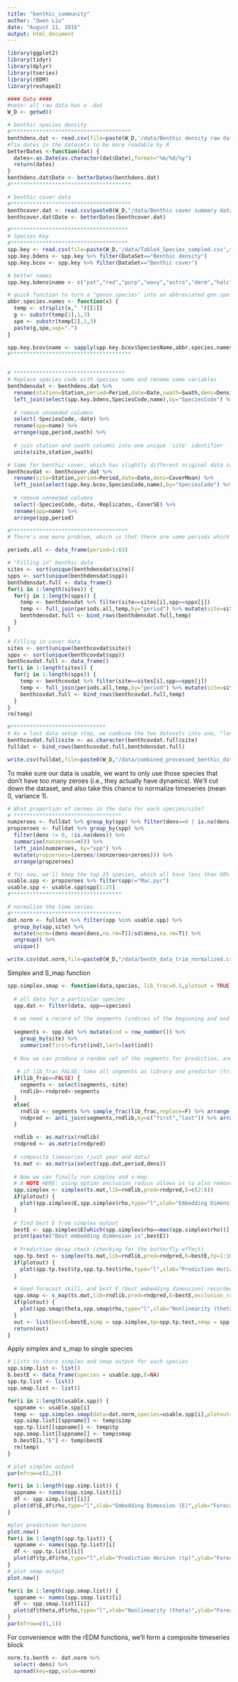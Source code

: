 ```yaml
---
title: "benthic_community"
author: "Owen Liu"
date: "August 11, 2016"
output: html_document
---
```


```r
library(ggplot2)
library(tidyr)
library(dplyr)
library(tseries)
library(rEDM)
library(reshape2)

#### Data ####
#note: all raw data has a .dat
W_D <- getwd()

# benthic species density
#**************************************
benthdens.dat <- read.csv(file=paste(W_D,'/data/Benthic density raw data.csv',sep=''))
#fix dates in the datasets to be more readable by R
betterDates <-function(dat) {
  dates<-as.Date(as.character(dat$Date),format="%m/%d/%y")
  return(dates)
}
benthdens.dat$Date <- betterDates(benthdens.dat)
#**************************************

# benthic cover data
#**************************************
benthcover.dat <- read.csv(paste0(W_D,"/data/Benthic cover summary data.csv"))
benthcover.dat$Date <- betterDates(benthcover.dat)

#*************************************
# Species Key
#*************************************
spp.key <- read.csv(file=paste(W_D,'/data/Table4_Species_sampled.csv',sep=''),stringsAsFactors = F) # All species, all surveys
spp.key.bdens <- spp.key %>% filter(DataSet=="Benthic density")
spp.key.bcov <- spp.key %>% filter(DataSet=="Benthic cover")

# better names
spp.key.bdens$name <- c("pat","red","purp","wavy","astro","derm","halc","halr","limp","paras","pis","pyc","cys","lam","ymac","youn","eis","pter","mac")

# quick function to turn a "genus species" into an abbreviated gen.spe identifier
abbr.species.names <- function(x) {
  temp <- strsplit(x," ")[[1]]
  g <- substr(temp[1],1,3)
  spe <- substr(temp[2],1,3)
  paste(g,spe,sep=".")
}

spp.key.bcov$name <- sapply(spp.key.bcov$SpeciesName,abbr.species.names)
#**************************************


# ***********************************
# Replace species code with species name and rename some variables
benthdensdat <- benthdens.dat %>%
  rename(station=Station,period=Period,date=Date,swath=Swath,dens=Density) %>%
  left_join(select(spp.key.bdens,SpeciesCode,name),by="SpeciesCode") %>%
  
  # remove unneeded columns
  select(-SpeciesCode,-date) %>%
  rename(spp=name) %>%
  arrange(spp,period,swath) %>%
  
  # join station and swath columns into one unique 'site' identifier
  unite(site,station,swath)

# Same for benthic cover, which has slightly different original data structure
benthcovdat <- benthcover.dat %>%
  rename(site=Station,period=Period,date=Date,dens=CoverMean) %>%
  left_join(select(spp.key.bcov,SpeciesCode,name),by="SpeciesCode") %>%
  
  # remove unneeded columns
  select(-SpeciesCode,-date,-Replicates,-CoverSE) %>%
  rename(spp=name) %>%
  arrange(spp,period)

#*************************************
# There's one more problem, which is that there are some periods which were not sampled. It's better to make those values NAs in the data than just skipping over time periods.  This set of code expands the timeseries for each site/species to include NA density values for missing survey times.

periods.all <- data_frame(period=1:63)

# "Filling in" benthic data
sites <- sort(unique(benthdensdat$site))
spps <- sort(unique(benthdensdat$spp))
benthdensdat.full <- data_frame()
for(i in 1:length(sites)) {
  for(j in 1:length(spps)) {
    temp <- benthdensdat %>% filter(site==sites[i],spp==spps[j])
    temp <- full_join(periods.all,temp,by="period") %>% mutate(site=sites[i],spp=spps[j])
    benthdensdat.full <- bind_rows(benthdensdat.full,temp)
  }
}

# Filling in cover data
sites <- sort(unique(benthcovdat$site))
spps <- sort(unique(benthcovdat$spp))
benthcovdat.full <- data_frame()
for(i in 1:length(sites)) {
  for(j in 1:length(spps)) {
    temp <- benthcovdat %>% filter(site==sites[i],spp==spps[j])
    temp <- full_join(periods.all,temp,by="period") %>% mutate(site=sites[i],spp=spps[j])
    benthcovdat.full <- bind_rows(benthcovdat.full,temp)
  }
}
rm(temp)

#******************************
# As a last data setup step, we combine the two datasets into one, "longform" data
benthcovdat.full$site <- as.character(benthcovdat.full$site)
fulldat <- bind_rows(benthcovdat.full,benthdensdat.full)

write.csv(fulldat,file=paste0(W_D,"/data/combined_processed_benthic_data.csv"))

```

To make sure our data is usable, we want to only use those species that don't have too many zeroes (i.e., they actually have dynamics).  We'll cut down the dataset, and also take this chance to normalize timeseries (mean 0, variance 1).

```r
# What proportion of zeroes in the data for each species/site?
# **********************************
numzeroes <- fulldat %>% group_by(spp) %>% filter(dens==0 | is.na(dens)) %>% summarise(zeroes=n())
propzeroes <- fulldat %>% group_by(spp) %>% 
  filter(dens != 0, !is.na(dens)) %>% 
  summarise(nonzeroes=n()) %>%
  left_join(numzeroes, by="spp") %>%
  mutate(propzeroes=(zeroes/(nonzeroes+zeroes))) %>%
  arrange(propzeroes)

# for now, we'll keep the top 25 species, which all have less than 60% zeroes
usable.spp <- propzeroes %>% filter(spp!="Mac.pyr")
usable.spp <- usable.spp$spp[1:25]
#***********************************

# normalize the time series
#***********************************
dat.norm <- fulldat %>% filter(spp %in% usable.spp) %>%
  group_by(spp,site) %>%
  mutate(norm=(dens-mean(dens,na.rm=T))/sd(dens,na.rm=T)) %>%
  ungroup() %>%
  unique()

write.csv(dat.norm,file=paste0(W_D,"/data/benth_data_trim_normalized.csv"))
```

Simplex and S_map function

```r

spp.simplex.smap <- function(data,species, lib_frac=0.5,plotout = TRUE) {
  
  # all data for a particular species
  spp.dat <- filter(data, spp==species)
  
  # we need a record of the segments (indices of the beginning and end of each timeseries), so that simplex and s-map do not produce library or prediction vectors that span separate timeseries. This 2-column matrix denotes the row indices of the first and last record in each timeseries.
  
  segments <- spp.dat %>% mutate(ind = row_number()) %>% 
    group_by(site) %>% 
    summarise(first=first(ind),last=last(ind))
  
  # Now we can produce a random set of the segments for prediction, and use the others for the library.  This is controlled by the lib_frac parameter in the function.  The default is half (half of the vectors used for prediction, half for library)
  
   # if lib_frac FALSE, take all segments as library and predictor (triggering leave-one-out cross-validation)
  if(lib_frac==FALSE) {
    segments <- select(segments,-site)
    rndlib<-rndpred<-segments
  }
  else{
    rndlib <- segments %>% sample_frac(lib_frac,replace=F) %>% arrange(first) %>% select(-site)
    rndpred <- anti_join(segments,rndlib,by=c("first","last")) %>% arrange(first) %>% select(-site) # prediction vectors and library vectors mutually exclusive
  }

  rndlib <- as.matrix(rndlib)
  rndpred <- as.matrix(rndpred)
 
  # composite timeseries (just year and data)
  ts.mat <- as.matrix(select(spp.dat,period,dens))
  
  # Now we can finally run simplex and s-map.
  # A NOTE HERE: using option exclusion_radius allows us to also remove from the library for each prediction the concurrent years' data from the other pooled timeseries, reducing overestimation due to spatial autocorrelation. For now we'll use an exclusion radius of 1 (for simplex) and min(3,E) for smap.
  spp.simplex <- simplex(ts.mat,lib=rndlib,pred=rndpred,E=c(2:8))
  if(plotout) {
    plot(spp.simplex$E,spp.simplex$rho,type="l",xlab="Embedding Dimension (E)",ylab="Forecast Skill(rho)",main=species)
  }
  
  # find best E from simplex output
  bestE <- spp.simplex$E[which(spp.simplex$rho==max(spp.simplex$rho))]
  print(paste("Best embedding dimension is",bestE))
  
  # Prediction decay check (checking for the butterfly effect)
  spp.tp.test <- simplex(ts.mat,lib=rndlib,pred=rndpred,E=bestE,tp=1:10)
  if(plotout) {
    plot(spp.tp.test$tp,spp.tp.test$rho,type="l",xlab="Prediction Horizon (tp)",ylab="Forecast Skill(rho)",main=species)
  }
  
  # Good forecast skill, and best E (best embedding dimension) recorded.  Now we can s-map to look for nonlinearity
  spp.smap <- s_map(ts.mat,lib=rndlib,pred=rndpred,E=bestE,exclusion_radius = 1)
  if(plotout) {
    plot(spp.smap$theta,spp.smap$rho,type="l",xlab="Nonlinearity (theta)",ylab="Forecast Skill(rho)",main=species)
  }
  out <- list(bestE=bestE,simp = spp.simplex,tp=spp.tp.test,smap = spp.smap)
  return(out)
}
```

Apply simplex and s_map to single species

```r
# Lists to store simplex and smap output for each species
spp.simp.list <- list()
b.bestE <- data_frame(species = usable.spp,E=NA)
spp.tp.list <- list()
spp.smap.list <- list()

for(i in 1:length(usable.spp)) {
  sppname <- usable.spp[i]
  temp <- spp.simplex.smap(data=dat.norm,species=usable.spp[i],plotout=FALSE)
  spp.simp.list[[sppname]] <- temp$simp
  spp.tp.list[[sppname]] <- temp$tp
  spp.smap.list[[sppname]] <- temp$smap
  b.bestE[i,"E"] <- temp$bestE
  rm(temp)
}

# plot simplex output
par(mfrow=c(2,2))

for(i in 1:length(spp.simp.list)) {
  sppname <- names(spp.simp.list)[i]
  df <- spp.simp.list[[i]]
  plot(df$E,df$rho,type="l",xlab="Embedding Dimension (E)",ylab="Forecast Skill(rho)",main=paste(sppname,"simplex"))
}

#plot prediction horizons
plot.new()
for(i in 1:length(spp.tp.list)) {
  sppname <- names(spp.tp.list)[i]
  df <- spp.tp.list[[i]]
  plot(df$tp,df$rho,type="l",xlab="Prediction Horizon (tp)",ylab="Forecast Skill(rho)",main=paste(sppname,"prediction decay"))
}
# plot smap output
plot.new()

for(i in 1:length(spp.smap.list)) {
  sppname <- names(spp.smap.list)[i]
  df <- spp.smap.list[[i]]
  plot(df$theta,df$rho,type="l",xlab="Nonlinearity (theta)",ylab="Forecast Skill(rho)",main=paste(sppname,"smap"))
}
par(mfrow=c(1,1))
```

For convenience with the rEDM functions, we'll form a composite timeseries block

```r
norm.ts.benth <- dat.norm %>%
  select(-dens) %>%
  spread(key=spp,value=norm)
```